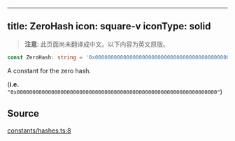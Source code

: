 <!-- AUTO-GENERATED-CONTENT:START (ENGLISH-COPY) -->
---
title: ZeroHash
icon: square-v
iconType: solid
---

> **注意**: 此页面尚未翻译成中文。以下内容为英文原版。

```ts
const ZeroHash: string = '0x0000000000000000000000000000000000000000000000000000000000000000';
```

A constant for the zero hash.

(**i.e.** `"0x0000000000000000000000000000000000000000000000000000000000000000"`)

## Source

[constants/hashes.ts:8](https://github.com/dominant-strategies/quais.js/blob/c1c12d43f9d34c6baad2b0542bd6d0acd6fefcbf/src/constants/hashes.ts#L8)
